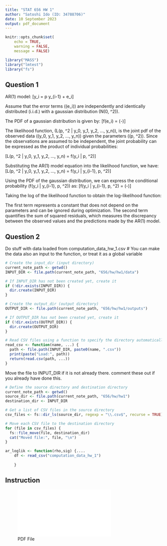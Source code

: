 ```yaml
---
title: "STAT 656 HW 1"
author: "Satoshi Ido (ID: 34788706)"
date: 10 September 2023
output: pdf_document
---
```

```r
knitr::opts_chunk$set(
    echo = TRUE,
    warning = FALSE,
    message = FALSE)
```

```r
library("MASS")
library("lmtest")
library("fs")
```

## Question 1

AR(1) model:
\[y_i = p \cdot y_{i-1} + e_i\] 

Assume that the error terms (\(e_i\)) are independently and identically distributed (i.i.d.) with a gaussian distribution \(N(0, \sigma^2)\).

The PDF of a gaussian distribution is given by:
\[f(e_i) = \frac{1}{\sqrt{2\pi\sigma^2}} \cdot \exp\left(-\frac{e_i^2}{2\sigma^2}\right)\]

The likelihood function, \(L(p, \sigma^2 | y_0, y_1, y_2, ..., y_n)\), is the joint pdf of the observed data (\(y_0, y_1, y_2, ..., y_n\)) given the parameters (\(p, \sigma^2\)). Since the observations are assumed to be independent, the joint probability can be expressed as the product of individual probabilities:

\[L(p, \sigma^2 | y_0, y_1, y_2, ..., y_n) = \prod f(y_i | p, \sigma^2)\]

Substituting the AR(1) model equation into the likelihood function, we have:
\[L(p, \sigma^2 | y_0, y_1, y_2, ..., y_n) = \prod f(y_i | y_{i-1}, p, \sigma^2)\]

Using the PDF of the gaussian distribution, we can express the conditional probability \(f(y_i | y_{i-1}, p, \sigma^2)\) as:
\[f(y_i | y_{i-1}, p, \sigma^2) = \frac{1}{\sqrt{2\pi\sigma^2}} \cdot \exp\left(-\frac{(y_i - p \cdot y_{i-1})^2}{2\sigma^2}\right)\]

Taking the log of the likelihood function to obtain the log-likelihood function:

\begin{align*}
\log L(p, \sigma^2 | y_0, y_1, y_2, ..., y_n)
    &= \log\left(\prod f(y_i | y_{i-1}, p, \sigma^2)\right) \\
    &= \sum \log\left(\frac{1}{\sqrt{2\pi\sigma^2}} \cdot \exp\left(-\frac{(y_i - p \cdot y_{i-1})^2}{2\sigma^2}\right)\right)\\
    &= -\frac{n}{2} \cdot \log(2\pi\sigma^2) - \frac{1}{2\sigma^2} \cdot \sum(y_i - p \cdot y_{i-1})^2
\end{align*}

The first term represents a constant that does not depend on the parameters and can be ignored during optimization. The second term quantifies the sum of squared residuals, which measures the discrepancy between the observed values and the predictions made by the AR(1) model.

## Question 2

Do stuff with data loaded from computation_data_hw_1.csv # You can make the data also an input to the function, or treat it as a global variable


```r
# Create the input_dir (input directory)
current_note_path <- getwd()
INPUT_DIR <- file.path(current_note_path, "656/hw/hw1/data")

# If INPUT_DIR has not been created yet, create it
if (!dir.exists(INPUT_DIR)) {
  dir.create(INPUT_DIR)
}

# Create the output_dir (output directory)
OUTPUT_DIR <- file.path(current_note_path, "656/hw/hw1/outputs")

# If OUTPUT_DIR has not been created yet, create it
if (!dir.exists(OUTPUT_DIR)) {
  dir.create(OUTPUT_DIR)
}

# Read CSV files using a function to specify the directory automatically
read_csv <- function(name, ...) {
  path <- file.path(INPUT_DIR, paste0(name, ".csv"))
  print(paste("Load:", path))
  return(read.csv(path, ...))
}
```

Move the file to INPUT_DIR if it is not already there. comment these out if you already have done this.
```r
# Define the source directory and destination directory
current_note_path <- getwd()
source_dir <- file.path(current_note_path, "656/hw/hw1")
destination_dir <- INPUT_DIR

# Get a list of CSV files in the source directory
csv_files <- fs::dir_ls(source_dir, regexp = "\\.csv$", recurse = TRUE)

# Move each CSV file to the destination directory
for (file in csv_files) {
  fs::file_move(file, destination_dir)
  cat("Moved file:", file, "\n")
}
```

```r
ar_loglik <- function(rho,sig) {.... 
    df <- read_csv("computation_data_hw_1")
    
    }
```

## Instruction
![PDF File](/Users/satoshiido/Documents/statistical-analysis/656/hw/hw1/Homework1.pdf)